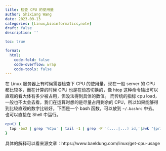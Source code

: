 ```yaml
---
title: 检查 CPU 的使用量
author: Shixiang Wang
date: 2023-09-13
categories: [Linux,bioinformatics,note]
draft: false
description: ''

toc: true

format:
  html:
    code-fold: false
    code-overflow: wrap
    code-tools: false
---
```


在 Linux 服务器上有时候需要检查下 CPU 的使用量，现在一般 server 的 CPU 都比较多，而在计算的时候 CPU 也是在动态切换的，像 htop 这种命令输出可以直观的看大体有多少被占用，但没法得到具体的数值。
而传统的指标 cpu load，一般也不太会去看，我们在运算时想的是尽量占用剩余的 CPU，所以如果能够得到比较直观的数字比较好。下面是一个 bash 函数，可以放到 `~/.bashrc` 中去。
也可以直接在 Shell 中运行。

```sh
cpu() {
  top -bn2 | grep '%Cpu' | tail -1 | grep -P '(....|...) id,'|awk '{print "CPU Usage: " 100-$8 "%"}'
}
```

具体的解释可以看来源文章：https://www.baeldung.com/linux/get-cpu-usage